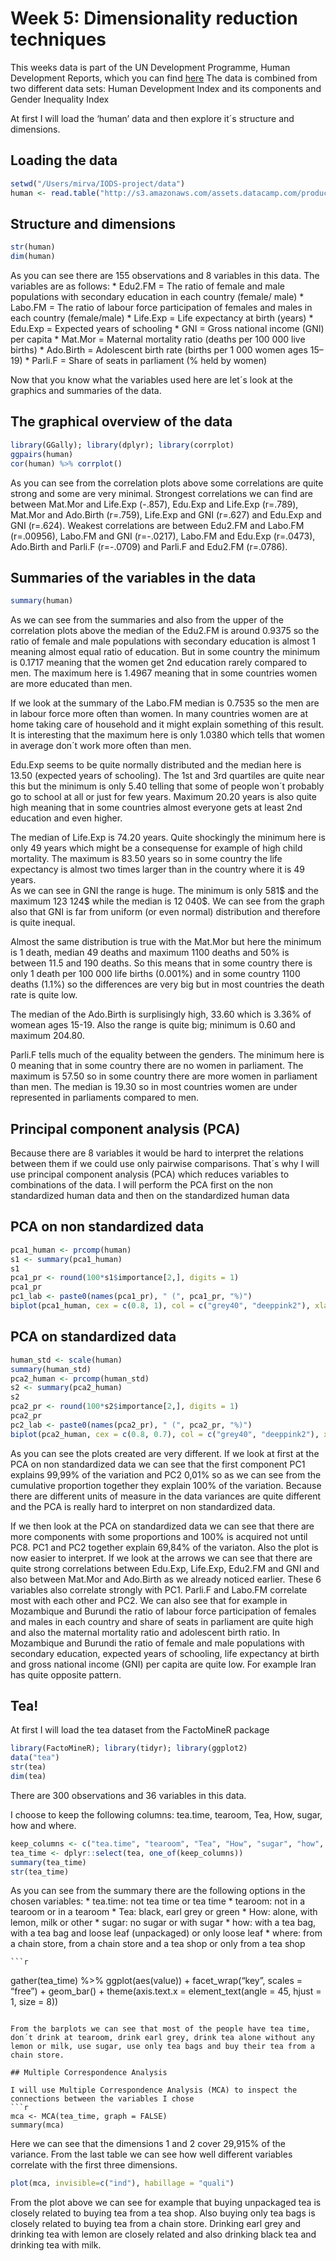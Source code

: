 # Week 5: Dimensionality reduction techniques

This weeks data is part of the UN Development Programme, Human Development Reports, which you can find [here](http://hdr.undp.org/en/content/human-development-index-hdi)
The data is combined from two different data sets: Human Development Index and its components and Gender Inequality Index      
    
At first I will load the ‘human’ data and then explore it´s structure and dimensions.    
     
## Loading the data
```r
setwd("/Users/mirva/IODS-project/data")
human <- read.table("http://s3.amazonaws.com/assets.datacamp.com/production/course_2218/datasets/human2.txt", sep=",", header=TRUE)
```
## Structure and dimensions
```r
str(human)
dim(human)
```
As you can see there are 155 observations and 8 variables in this data. The variables are as follows:
* Edu2.FM =  The ratio of female and male populations with secondary education in each country (female/ male)
* Labo.FM = The ratio of labour force participation of females and males in each country (female/male)
* Life.Exp = Life expectancy at birth (years)
* Edu.Exp = Expected years of schooling 
* GNI = Gross national income (GNI) per capita
* Mat.Mor = Maternal mortality ratio (deaths per 100 000 live births)
* Ado.Birth = Adolescent birth rate (births per 1 000 women ages 15–19)
* Parli.F = Share of seats in parliament (% held by women)
    
Now that you know what the variables used here are let´s look at the graphics and summaries of the data.
    
## The graphical overview of the data
```r
library(GGally); library(dplyr); library(corrplot)
ggpairs(human)
cor(human) %>% corrplot()
```

As you can see from the correlation plots above some correlations are quite strong and some are very minimal. Strongest correlations we can find are between Mat.Mor and Life.Exp (-.857), Edu.Exp and Life.Exp (r=.789), Mat.Mor and Ado.Birth (r=.759), Life.Exp and GNI (r=.627) and Edu.Exp and GNI (r=.624). Weakest correlations are between Edu2.FM and Labo.FM (r=.00956), Labo.FM and GNI (r=-.0217), Labo.FM and Edu.Exp (r=.0473), Ado.Birth and Parli.F (r=-.0709) and Parli.F and Edu2.FM (r=.0786).    
    
## Summaries of the variables in the data 
```r
summary(human)
```
    
As we can see from the summaries and also from the upper of the correlation plots above the median of the Edu2.FM is around 0.9375 so the ratio of female and male populations with secondary education is almost 1 meaning almost equal ratio of education. But in some country the minimum is 0.1717 meaning that the women get 2nd education rarely compared to men. The maximum here is 1.4967 meaning that in some countries women are more educated than men.    
    
If we look at the summary of the Labo.FM median is 0.7535 so the men are in labour force more often than women. In many countries women are at home taking care of household and it might explain something of this result. It is interesting that the maximum here is only 1.0380 which tells that women in average don´t work more often than men.    
    
Edu.Exp seems to be quite normally distributed and the median here is 13.50 (expected years of schooling). The 1st and 3rd quartiles are quite near this but the minimum is only 5.40 telling that some of people won´t probably go to school at all or just for few years. Maximum 20.20 years is also quite high meaning that in some countries almost everyone gets at least 2nd education and even higher.    
    
The median of Life.Exp is 74.20 years. Quite shockingly the minimum here is only 49 years which might be a consequense for example of high child mortality. The maximum is 83.50 years so in some country the life expectancy is almost two times larger than in the country where it is 49 years.    
As we can see in GNI the range is huge. The minimum is only 581$ and the maximum 123 124$ while the median is 12 040$. We can see from the graph also that GNI is far from uniform (or even normal) distribution and therefore is quite inequal.    
    
Almost the same distribution is true with the Mat.Mor but here the minimum is 1 death, median 49 deaths and maximum 1100 deaths and 50% is between 11.5 and 190 deaths. So this means that in some country there is only 1 death per 100 000 life births (0.001%) and in some country 1100 deaths (1.1%) so the differences are very big but in most countries the death rate is quite low.    
    
The median of the Ado.Birth is surplisingly high, 33.60 which is 3.36% of womean ages 15-19. Also the range is quite big; minimum is 0.60 and maximum 204.80.    
    
Parli.F tells much of the equality between the genders. The minimum here is 0 meaning that in some country there are no women in parliament. The maximum is 57.50 so in some country there are more women in parliament than men. The median is 19.30 so in most countries women are under represented in parliaments compared to men.    

## Principal component analysis (PCA)
    
Because there are 8 variables it would be hard to interpret the relations between them if we could use only pairwise comparisons. That´s why I will use principal component analysis (PCA) which reduces variables to combinations of the data. I will perform the PCA first on the non standardized human data and then on the standardized human data
     
## PCA on non standardized data
```r
pca1_human <- prcomp(human)
s1 <- summary(pca1_human)
s1
pca1_pr <- round(100*s1$importance[2,], digits = 1) 
pca1_pr
pc1_lab <- paste0(names(pca1_pr), " (", pca1_pr, "%)")
biplot(pca1_human, cex = c(0.8, 1), col = c("grey40", "deeppink2"), xlab = pc1_lab[1], ylab = pc1_lab[2])
```
    
## PCA on standardized data
```r
human_std <- scale(human)
summary(human_std)
pca2_human <- prcomp(human_std)
s2 <- summary(pca2_human)
s2
pca2_pr <- round(100*s2$importance[2,], digits = 1) 
pca2_pr
pc2_lab <- paste0(names(pca2_pr), " (", pca2_pr, "%)")
biplot(pca2_human, cex = c(0.8, 0.7), col = c("grey40", "deeppink2"), xlab = pc2_lab[1], ylab = pc2_lab[2])
```
    
As you can see the plots created are very different. If we look at first at the PCA on non standardized data we can see that the first component PC1 explains 99,99% of the variation and PC2 0,01% so as we can see from the cumulative proportion together they explain 100% of the variation. Because there are different units of measure in the data variances are quite different and the PCA is really hard to interpret on non standardized data.  
    
If we then look at the PCA on standardized data we can see that there are more components with some proportions and 100% is acquired not until PC8. PC1 and PC2 together explain 69,84% of the variaton. Also the plot is now easier to interpret. If we look at the arrows we can see that there are quite strong correlations between Edu.Exp, Life.Exp, Edu2.FM and GNI and also between Mat.Mor and Ado.Birth as we already noticed earlier. These 6 variables also correlate strongly with PC1. Parli.F and Labo.FM correlate most with each other and PC2. We can also see that for example in Mozambique and Burundi the ratio of labour force participation of females and males in each country and share of seats in parliament are quite high and also the maternal mortality ratio and adolescent birth ratio. In Mozambique and Burundi the ratio of female and male populations with secondary education, expected years of schooling, life expectancy at birth and gross national income (GNI) per capita are quite low. For example Iran has quite opposite pattern.    
    
    
## Tea!
    
At first I will load the tea dataset from the FactoMineR package
    
```r
library(FactoMineR); library(tidyr); library(ggplot2)
data("tea")
str(tea)
dim(tea)
```
     
There are 300 observations and 36 variables in this data.    
    
I choose to keep the following columns: tea.time, tearoom, Tea, How, sugar, how and where.
```r
keep_columns <- c("tea.time", "tearoom", "Tea", "How", "sugar", "how", "where")
tea_time <- dplyr::select(tea, one_of(keep_columns))
summary(tea_time)
str(tea_time)
```
    
As you can see from the summary there are the following options in the chosen variables:
* tea.time: not tea time or tea time
* tearoom: not in a tearoom or in a tearoom
* Tea: black, earl grey or green
* How: alone, with lemon, milk or other
* sugar: no sugar or with sugar
* how: with a tea bag, with a tea bag and loose leaf (unpackaged) or only loose leaf
* where: from a chain store, from a chain store and a tea shop or only from a tea shop
    
    ```r
gather(tea_time) %>% ggplot(aes(value)) + facet_wrap("key", scales = "free") + geom_bar() + theme(axis.text.x = element_text(angle = 45, hjust = 1, size = 8))
```
    
From the barplots we can see that most of the people have tea time, don´t drink at tearoom, drink earl grey, drink tea alone without any lemon or milk, use sugar, use only tea bags and buy their tea from a chain store.    
    
## Multiple Correspondence Analysis
    
I will use Multiple Correspondence Analysis (MCA) to inspect the connections between the variables I chose
```r
mca <- MCA(tea_time, graph = FALSE)
summary(mca)
```
    
Here we can see that the dimensions 1 and 2 cover 29,915% of the variance. From the last table we can see how well different variables correlate with the first three dimensions.
```r
plot(mca, invisible=c("ind"), habillage = "quali")
```
    
From the plot above we can see for example that buying unpackaged tea is closely related to buying tea from a tea shop. Also buying only tea bags is closely related to buying tea from a chain store. Drinking earl grey and drinking tea with lemon are closely related and also drinking black tea and drinking tea with milk.
